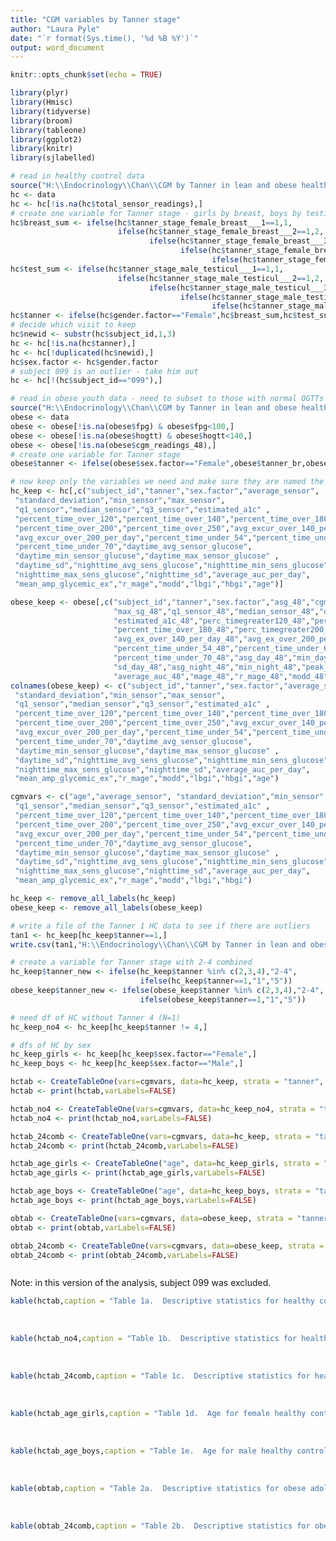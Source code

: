 ```yaml
---
title: "CGM variables by Tanner stage"
author: "Laura Pyle"
date: "`r format(Sys.time(), '%d %B %Y')`"
output: word_document
---
```


```r
knitr::opts_chunk$set(echo = TRUE)

library(plyr)
library(Hmisc)
library(tidyverse)
library(broom)
library(tableone)
library(ggplot2)
library(knitr)
library(sjlabelled)

# read in healthy control data
source("H:\\Endocrinology\\Chan\\CGM by Tanner in lean and obese healthy youth\\CGMInHealthyControls-HealthyControlCGMByT_R_2020-03-26_1255.r")
hc <- data
hc <- hc[!is.na(hc$total_sensor_readings),]
# create one variable for Tanner stage - girls by breast, boys by testicular volume
hc$breast_sum <- ifelse(hc$tanner_stage_female_breast___1==1,1,
                        ifelse(hc$tanner_stage_female_breast___2==1,2,
                               ifelse(hc$tanner_stage_female_breast___3==1,3,
                                      ifelse(hc$tanner_stage_female_breast___4==1,4,
                                             ifelse(hc$tanner_stage_female_breast___5==1,5,NA)))))
hc$test_sum <- ifelse(hc$tanner_stage_male_testicul___1==1,1,
                        ifelse(hc$tanner_stage_male_testicul___2==1,2,
                               ifelse(hc$tanner_stage_male_testicul___3==1,3,
                                      ifelse(hc$tanner_stage_male_testicul___4==1,4,
                                             ifelse(hc$tanner_stage_male_testicul___5==1,5,NA)))))
hc$tanner <- ifelse(hc$gender.factor=="Female",hc$breast_sum,hc$test_sum)
# decide which visit to keep
hc$newid <- substr(hc$subject_id,1,3)
hc <- hc[!is.na(hc$tanner),]
hc <- hc[!duplicated(hc$newid),]
hc$sex.factor <- hc$gender.factor
# subject 099 is an outlier - take him out
hc <- hc[!(hc$subject_id=="099"),]

# read in obese youth data - need to subset to those with normal OGTTs
source("H:\\Endocrinology\\Chan\\CGM by Tanner in lean and obese healthy youth\\A1cAndGlycemiaInObes-CGMByTannerStage_R_2020-03-26_1300.r")
obese <- data
obese <- obese[!is.na(obese$fpg) & obese$fpg<100,]
obese <- obese[!is.na(obese$hogtt) & obese$hogtt<140,]
obese <- obese[!is.na(obese$cgm_readings_48),]
# create one variable for Tanner stage
obese$tanner <- ifelse(obese$sex.factor=="Female",obese$tanner_br,obese$tanner_test_equ)

# now keep only the variables we need and make sure they are named the same
hc_keep <- hc[,c("subject_id","tanner","sex.factor","average_sensor",
 "standard_deviation","min_sensor","max_sensor", 
 "q1_sensor","median_sensor","q3_sensor","estimated_a1c" ,                       
 "percent_time_over_120","percent_time_over_140","percent_time_over_180",
 "percent_time_over_200","percent_time_over_250","avg_excur_over_140_per_day",
 "avg_excur_over_200_per_day","percent_time_under_54","percent_time_under_60",
 "percent_time_under_70","daytime_avg_sensor_glucose",           
 "daytime_min_sensor_glucose","daytime_max_sensor_glucose" ,          
 "daytime_sd","nighttime_avg_sens_glucose","nighttime_min_sens_glucose",           
 "nighttime_max_sens_glucose","nighttime_sd","average_auc_per_day",                 
 "mean_amp_glycemic_ex","r_mage","modd","lbgi","hbgi","age")]

obese_keep <- obese[,c("subject_id","tanner","sex.factor","asg_48","cgm_sd_48","min_sg_48",
                       "max_sg_48","q1_sensor_48","median_sensor_48","q3_sensor_48",
                       "estimated_a1c_48","perc_timegreater120_48","perc_timegreater140_48",
                       "percent_time_over_180_48","perc_timegreater200_48","percent_time_over_250_48",
                       "avg_ex_over_140_per_day_48","avg_ex_over_200_per_day_48",
                       "percent_time_under_54_48","percent_time_under_60_48",
                       "percent_time_under_70_48","asg_day_48","min_day_48","peak_day_48",
                       "sd_day_48","asg_night_48","min_night_48","peak_night_48","sd_night_48",
                       "average_auc_48","mage_48","r_mage_48","modd_48","lbgi_48","hbgi_48","age")]           
colnames(obese_keep) <- c("subject_id","tanner","sex.factor","average_sensor",
 "standard_deviation","min_sensor","max_sensor", 
 "q1_sensor","median_sensor","q3_sensor","estimated_a1c" ,                       
 "percent_time_over_120","percent_time_over_140","percent_time_over_180",
 "percent_time_over_200","percent_time_over_250","avg_excur_over_140_per_day",
 "avg_excur_over_200_per_day","percent_time_under_54","percent_time_under_60",
 "percent_time_under_70","daytime_avg_sensor_glucose",           
 "daytime_min_sensor_glucose","daytime_max_sensor_glucose" ,          
 "daytime_sd","nighttime_avg_sens_glucose","nighttime_min_sens_glucose",           
 "nighttime_max_sens_glucose","nighttime_sd","average_auc_per_day",                 
 "mean_amp_glycemic_ex","r_mage","modd","lbgi","hbgi","age")                 

cgmvars <- c("age","average_sensor", "standard_deviation","min_sensor","max_sensor", 
 "q1_sensor","median_sensor","q3_sensor","estimated_a1c" ,                       
 "percent_time_over_120","percent_time_over_140","percent_time_over_180",
 "percent_time_over_200","percent_time_over_250","avg_excur_over_140_per_day",
 "avg_excur_over_200_per_day","percent_time_under_54","percent_time_under_60",
 "percent_time_under_70","daytime_avg_sensor_glucose",           
 "daytime_min_sensor_glucose","daytime_max_sensor_glucose" ,          
 "daytime_sd","nighttime_avg_sens_glucose","nighttime_min_sens_glucose",           
 "nighttime_max_sens_glucose","nighttime_sd","average_auc_per_day",                 
 "mean_amp_glycemic_ex","r_mage","modd","lbgi","hbgi")

hc_keep <- remove_all_labels(hc_keep)
obese_keep <- remove_all_labels(obese_keep)

# write a file of the Tanner 1 HC data to see if there are outliers
tan1 <- hc_keep[hc_keep$tanner==1,]
write.csv(tan1,"H:\\Endocrinology\\Chan\\CGM by Tanner in lean and obese healthy youth\\tanner1.csv") 

# create a variable for Tanner stage with 2-4 combined
hc_keep$tanner_new <- ifelse(hc_keep$tanner %in% c(2,3,4),"2-4",
                             ifelse(hc_keep$tanner==1,"1","5"))
obese_keep$tanner_new <- ifelse(obese_keep$tanner %in% c(2,3,4),"2-4",
                             ifelse(obese_keep$tanner==1,"1","5"))

# need df of HC without Tanner 4 (N=1)
hc_keep_no4 <- hc_keep[hc_keep$tanner != 4,]

# dfs of HC by sex
hc_keep_girls <- hc_keep[hc_keep$sex.factor=="Female",]
hc_keep_boys <- hc_keep[hc_keep$sex.factor=="Male",]

hctab <- CreateTableOne(vars=cgmvars, data=hc_keep, strata = "tanner", test=TRUE)
hctab <- print(hctab,varLabels=FALSE)

hctab_no4 <- CreateTableOne(vars=cgmvars, data=hc_keep_no4, strata = "tanner", test=TRUE)
hctab_no4 <- print(hctab_no4,varLabels=FALSE)

hctab_24comb <- CreateTableOne(vars=cgmvars, data=hc_keep, strata = "tanner_new", test=TRUE)
hctab_24comb <- print(hctab_24comb,varLabels=FALSE)

hctab_age_girls <- CreateTableOne("age", data=hc_keep_girls, strata = "tanner", test=TRUE)
hctab_age_girls <- print(hctab_age_girls,varLabels=FALSE)

hctab_age_boys <- CreateTableOne("age", data=hc_keep_boys, strata = "tanner", test=TRUE)
hctab_age_boys <- print(hctab_age_boys,varLabels=FALSE)

obtab <- CreateTableOne(vars=cgmvars, data=obese_keep, strata = "tanner", test=TRUE)
obtab <- print(obtab,varLabels=FALSE)

obtab_24comb <- CreateTableOne(vars=cgmvars, data=obese_keep, strata = "tanner_new", test=TRUE)
obtab_24comb <- print(obtab_24comb,varLabels=FALSE)



```

Note: in this version of the analysis, subject 099 was excluded.

```r
kable(hctab,caption = "Table 1a.  Descriptive statistics for healthy controls by Tanner stage.")
```
<br>

```r
kable(hctab_no4,caption = "Table 1b.  Descriptive statistics for healthy controls by Tanner stage, excluding Tanner 4.")
```
<br>

```r
kable(hctab_24comb,caption = "Table 1c.  Descriptive statistics for healthy controls by Tanner stage, with Tanner stages 2-4 combined.")
```
<br>

```r
kable(hctab_age_girls,caption = "Table 1d.  Age for female healthy controls by Tanner stage.")
```
<br>

```r
kable(hctab_age_boys,caption = "Table 1e.  Age for male healthy controls by Tanner stage.")
```
<br>

```r
kable(obtab,caption = "Table 2a.  Descriptive statistics for obese adolescents with normal fasting glucose and normal 2 hour glucose, by Tanner stage.")
```
<br>

```r
kable(obtab_24comb,caption = "Table 2b.  Descriptive statistics for obese adolescents with normal fasting glucose and normal 2 hour glucose, by Tanner stage, with Tanner stages 2-4 combined.")
```
<br>


